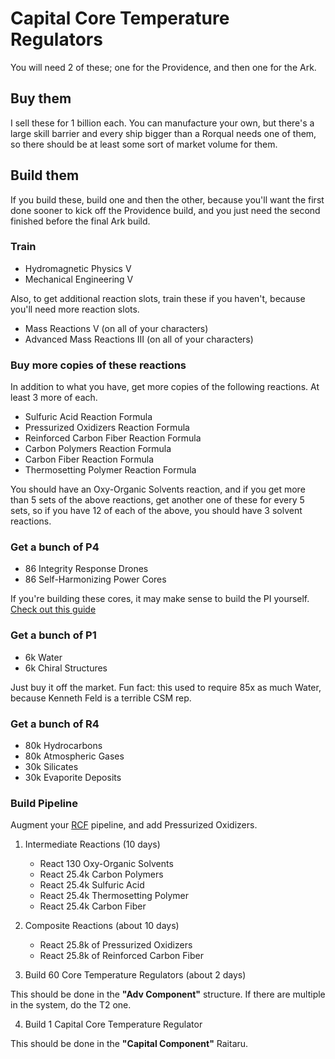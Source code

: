# Capital Core Temperature Regulators

You will need 2 of these; one for the Providence, and then one for the Ark.

## Buy them

I sell these for 1 billion each. You can manufacture your own, but there's a large skill barrier and
every ship bigger than a Rorqual needs one of them, so there should be at least some sort of market
volume for them.

## Build them

If you build these, build one and then the other, because you'll want the first done
sooner to kick off the Providence build, and you just need the second finished before
the final Ark build.

### Train

- Hydromagnetic Physics V
- Mechanical Engineering V

Also, to get additional reaction slots, train these if you haven't, because you'll
need more reaction slots.

- Mass Reactions V (on all of your characters)
- Advanced Mass Reactions III (on all of your characters)

### Buy more copies of these reactions

In addition to what you have, get more copies of the following reactions. At least
3 more of each.

- Sulfuric Acid Reaction Formula
- Pressurized Oxidizers Reaction Formula
- Reinforced Carbon Fiber Reaction Formula
- Carbon Polymers Reaction Formula
- Carbon Fiber Reaction Formula
- Thermosetting Polymer Reaction Formula

You should have an Oxy-Organic Solvents reaction, and if you get more than 5 sets of the above reactions,
get another one of these for every 5 sets, so if you have 12 of each of the above, you should have 3 solvent reactions.

### Get a bunch of P4

- 86 Integrity Response Drones
- 86 Self-Harmonizing Power Cores

If you're building these cores, it may make sense to build the PI yourself.
[Check out this guide](https://goonfleet.com/index.php/topic/326148-pi-guide-building-two-kinds-of-p4-with-just-2-accounts/)

### Get a bunch of P1

- 6k Water
- 6k Chiral Structures

Just buy it off the market. Fun fact: this used to require 85x as much Water, because Kenneth Feld
is a terrible CSM rep.

### Get a bunch of R4

- 80k Hydrocarbons
- 80k Atmospheric Gases
- 30k Silicates
- 30k Evaporite Deposits

### Build Pipeline

Augment your [RCF](carbon-fiber) pipeline, and add Pressurized Oxidizers.

1. Intermediate Reactions (10 days)

   - React 130 Oxy-Organic Solvents
   - React 25.4k Carbon Polymers
   - React 25.4k Sulfuric Acid
   - React 25.4k Thermosetting Polymer
   - React 25.4k Carbon Fiber

2. Composite Reactions (about 10 days)

   - React 25.8k of Pressurized Oxidizers
   - React 25.8k of Reinforced Carbon Fiber

3. Build 60 Core Temperature Regulators (about 2 days)

This should be done in the **"Adv Component"** structure. If there are multiple in the system, do the T2 one.

4. Build 1 Capital Core Temperature Regulator

This should be done in the **"Capital Component"** Raitaru.
